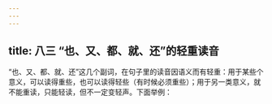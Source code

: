 ```yaml
---
---
---
```

title: 八三 “也、又、都、就、还”的轻重读音
---






“也、又、都、就、还”这几个副词，在句子里的读音因语义而有轻重：用于某些个意义，可以读得重些，也可以读得轻些（有时候必须重些）；用于另一类意义，就不能重读，只能轻读，但不一定变轻声。下面举例：